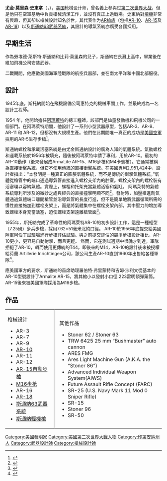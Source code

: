 {{noteTA
|G1=Military
|G2=Firearms
|G3=長度單位
}}
{{Infobox engineer
|image                = File:Mr. Eugene M. Stoner.jpg
|name                 = 尤金·斯通纳<br>Eugene Stoner
|birth_date           = {{birth date|1922|11|22|mf=yes}}
|birth_place          = {{USA-1912}}[[印第安纳州|印第安纳州]][[戈斯波特_(印地安納州)|戈斯波特]]
|death_date           = {{death date and age|1997|4|24|1922|11|22|mf=yes}}
|death_place          = {{USA}}[[佛罗里达州|佛罗里达州]][[棕櫚城_(佛羅里達州)|棕櫚城]]
|significant_design   = [[阿瑪萊特槍族|阿瑪萊特槍族]]
}}
'''尤金·莫里森·史東拿'''（{{lang-en|Eugene Morrison Stoner}}，{{bd|1922年|11月22日|1996年|4月24日|Stoner}}），[[美国|美国]]枪械设计师，曾名義上参與过[[第二次世界大战|第二次世界大战]]，但是他只在空軍基地中負責槍械清潔工作，並沒有真正上過戰場。史東納對[[飛機|飛機]]非常有興趣，但其卻以槍械設計知名於世，其代表作为[[AR槍族|AR槍族]]（包括[[AR-10|AR-10]]、[[AR-15|AR-15]]及[[AR-18|AR-18]]）以及[[斯通納63武器系統|斯通納63武器系統]]，其設計的導氣系統亦廣受各國採用。

== 早期生活 ==
作為勞埃德·萊斯特·斯通納和比莉·莫里森的兒子，斯通納在長灘上高中，畢業後在維加飛機公司安裝武器。

二戰期間，他應徵美國海軍陸戰隊的航空兵器部，並在南太平洋和中國北部服役。

== 設計 ==
1945年底，斯托納開始在飛機設備公司惠特克的機械車間工作，並最終成為一名設計工程師。

1954 年，他開始擔任[[阿瑪萊特|阿瑪萊特]]的總工程師，該部門是仙童發動機和飛機公司的一個部門。在阿瑪萊特期間，他設計了一系列小型武器原型，包括AR-3、AR-9、AR-11 和 AR-12，但都沒有大規模生產。他們在此期間唯一真正的成功是[[美国空军|美國空軍]]採用的AR-5生存步槍<ref>{{Cite book|chapter=The M16|url=https://www.worldcat.org/oclc/699764134|publisher=Osprey Publishing|date=2011|location=Botley, Oxford, UK|isbn=978-1-84908-690-5|oclc=699764134|first=Martin|last=Pegler}}</ref>。

斯通納螺栓和承載活塞系統是由尤金斯通納設計的廣為人知的氣體系統。氣動螺栓和運載系統於1956年被填充，隨後被阿瑪萊特申請了專利，用於AR-10。最初的AR-10動作（後來發展成ArmaLite AR-15、M16步槍和M4卡賓槍）。它通常被稱為直接衝擊系統，但它不使用傳統的直接衝擊系統。在美國專利2,951,424中，設計者指出：“本發明是一種真正的膨脹氣體系統，而不是傳統的衝擊氣體系統。”氣體從槍管中的端口通過導氣管直接進入螺栓支架內的腔室。螺栓支架內的螺栓裝有活塞環以容納氣體。實際上，螺栓和托架充當氣體活塞和氣缸。 阿瑪萊特的氣體系統專利所涉及的微妙之處與經典的直接撞擊明顯不同<ref>{{Citation|title=Gas operated bolt and carrier system|url=https://patents.google.com/patent/US2951424A/en|date=1960-09-06|accessdate=2022-06-03|patent-number=US2951424A|inventor-first=Eugene M.|inventor-last=Stoner|archive-date=2021-04-16|archive-url=https://web.archive.org/web/20210416140220/https://patents.google.com/patent/US2951424A/en}}</ref>。發射時，加壓推進劑氣體通過氣體端口離開槍管並沿導氣管的長度行進，但不是簡單地將武器循環所需的慣性直接施加到螺栓支架上，而是將氣體集中在螺栓支架內部，其中壓力的增加導致螺栓本身充當活塞，迫使螺栓支架遠離槍管面<ref>{{Cite web|title=ARMALITE TECHNICAL NOTE 54: DIRECT IMPINGEMENT VERSUS PISTON DRIVE|url=https://www.armalite.com/_secure/Login.aspx?ReturnUrl=/images/Tech%20Notes/Tech%20Note%2054,%20Gas%20vs%20Op%20Rod%20Drive,%20020815.pdf|access-date=2022-06-03|work=www.armalite.com|archive-date=2021-06-21|archive-url=https://web.archive.org/web/20210621225404/https://www.armalite.com/_secure/Login.aspx?ReturnUrl=%2Fimages%2FTech%20Notes%2FTech%20Note%2054%2C%20Gas%20vs%20Op%20Rod%20Drive%2C%20020815.pdf}}</ref>。

1955年，斯托納完成了革命性的阿瑪萊特AR-10的初步設計工作，這是一種輕型（7.25磅）步兵步槍，採用7.62×51毫米北約口徑。 AR-10於1956年底提交給美國陸軍阿伯丁試驗場進行步槍評估試驗。與之前提交評估的競爭步槍設計相比，AR-10更小，更容易自動射擊，而且更輕。 然而，它在測試週期中很晚才到達，軍隊拒絕了AR-10，轉而使用更傳統的T44，即後來的M14，AR-10的設計後來被授權給荷蘭 Artillerie Inrichtingen公司，該公司生產AR-10直到1960年出售給各種軍隊<ref>{{Cite book|edition=First Simon & Schuster hardcover edition|chapter=The gun|url=https://www.worldcat.org/oclc/535493119|date=2010|location=New York|isbn=978-0-7432-7076-2|oclc=535493119|first=C. J.|last=Chivers}}</ref>。

應美國軍方的要求，斯通納的首席助理羅伯特·弗里蒙特和吉姆·沙利文從基本的AR-10型號設計了Armalite AR-15，將其縮小以發射小口徑.223雷明頓彈藥筒。 AR-15後來被美國軍隊採用為M16步槍。

==作品==
{|
|-
|style="padding-right: 1em;"|枪械设计
* AR-3
* AR-7
* AR-9
* [[AR-10自動步槍|AR-10]]
* AR-11
* AR-12
* [[AR-15自動步槍|AR-15自動步槍]]
* [[M16突擊步槍|M16步枪]]
* AR-16
* [[AR-18突擊步槍|AR-18]]
* [[斯通納63武器系統|斯通納63武器系統]]
* [[斯通納輕機槍|斯通納輕機槍]]
| style="border-left:1px solid gray; padding-left:1em;"|其他作品
* Stoner 62 / Stoner 63
* TRW 6425 25 mm “Bushmaster” auto cannon
* ARES FMG
* Ares Light Machine Gun (A.K.A. the “Stoner 86”)
* Advanced Individual Weapon System(AIWS)
* Future Assault Rifle Concept (FARC)
* SR-25 (U.S. Navy Mark 11 Mod 0 Sniper Rifle)
* SR-15
* Stoner 96
* SR-50
|}

{{DEFAULTSORT:Stoner, Eugene}}
[[Category:美國發明家|Category:美國發明家]]
[[Category:美國第二次世界大戰人物|Category:美國第二次世界大戰人物]]
[[Category:印第安納州人|Category:印第安納州人]]
[[Category:武器設計師|Category:武器設計師]]
[[Category:槍械設計師|Category:槍械設計師]]